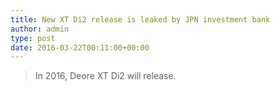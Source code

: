---
title: New XT Di2 release is leaked by JPN investment bank
author: admin
type: post
date: 2016-03-22T00:11:00+00:00
---

<LinkBox url="http://news.finance.yahoo.co.jp/detail/20160322-00000124-stkms-stocks" />

> In 2016, Deore XT Di2 will release.

<LinkBox
  isAmazonLink
  url="http://www.amazon.co.jp/exec/obidos/ASIN/B00H11H63K/gensobunya-22/ref=nosim/"
/>
